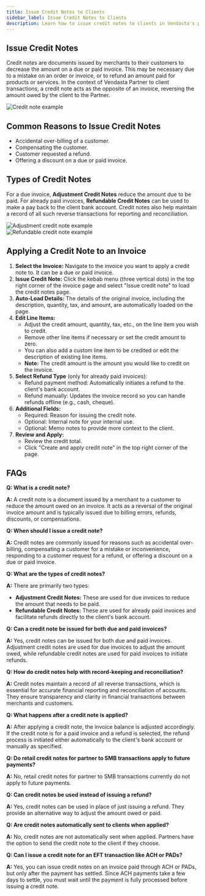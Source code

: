 ```yaml
---
title: Issue Credit Notes to Clients
sidebar_label: Issue Credit Notes to Clients
description: Learn how to issue credit notes to clients in Vendasta's platform
---
```


## Issue Credit Notes

Credit notes are documents issued by merchants to their customers to decrease the amount on a due or paid invoice. This may be necessary due to a mistake on an order or invoice, or to refund an amount paid for products or services. In the context of Vendasta Partner to client transactions, a credit note acts as the opposite of an invoice, reversing the amount owed by the client to the Partner.

![Credit note example](/img/commerce/credit-notes/credit-note-1.png)

## Common Reasons to Issue Credit Notes

- Accidental over-billing of a customer.
- Compensating the customer.
- Customer requested a refund.
- Offering a discount on a due or paid invoice.

## Types of Credit Notes

For a due invoice, **Adjustment Credit Notes** reduce the amount due to be paid. For already paid invoices, **Refundable Credit Notes** can be used to make a pay back to the client bank account. Credit notes also help maintain a record of all such reverse transactions for reporting and reconciliation.

<div style={{textAlign: 'center'}}>
  <img src="/img/commerce/credit-notes/credit-note-2.png" alt="Adjustment credit note example" />
</div>

<div style={{textAlign: 'center'}}>
  <img src="/img/commerce/credit-notes/credit-note-3.png" alt="Refundable credit note example" />
</div>

## Applying a Credit Note to an Invoice

1. **Select the Invoice:** Navigate to the invoice you want to apply a credit note to. It can be a due or paid invoice.
2. **Issue Credit Note:** Click the kebab menu (three vertical dots) in the top right corner of the invoice page and select "Issue credit note" to load the credit notes page.
3. **Auto-Load Details:** The details of the original invoice, including the description, quantity, tax, and amount, are automatically loaded on the page.
4. **Edit Line Items:**
   - Adjust the credit amount, quantity, tax, etc., on the line item you wish to credit.
   - Remove other line items if necessary or set the credit amount to zero.
   - You can also add a custom line item to be credited or edit the description of existing line items.
   - **Note:** The credit amount is the amount you would like to credit on the invoice.
5. **Select Refund Type** (only for already paid invoices): 
   - Refund payment method: Automatically initiates a refund to the client's bank account.
   - Refund manually: Updates the invoice record so you can handle refunds offline (e.g., cash, cheque).
6. **Additional Fields:**
   - Required: Reason for issuing the credit note.
   - Optional: Internal note for your internal use.
   - Optional: Memo notes to provide more context to the client.
7. **Review and Apply:**
   - Review the credit total.
   - Click "Create and apply credit note" in the top right corner of the page.

## FAQs

**Q: What is a credit note?**

**A:** A credit note is a document issued by a merchant to a customer to reduce the amount owed on an invoice. It acts as a reversal of the original invoice amount and is typically issued due to billing errors, refunds, discounts, or compensations.

**Q: When should I issue a credit note?**

**A:** Credit notes are commonly issued for reasons such as accidental over-billing, compensating a customer for a mistake or inconvenience, responding to a customer request for a refund, or offering a discount on a due or paid invoice.

**Q: What are the types of credit notes?**

**A:** There are primarily two types:
- **Adjustment Credit Notes:** These are used for due invoices to reduce the amount that needs to be paid.
- **Refundable Credit Notes:** These are used for already paid invoices and facilitate refunds directly to the client's bank account.

**Q: Can a credit note be issued for both due and paid invoices?**

**A:** Yes, credit notes can be issued for both due and paid invoices. Adjustment credit notes are used for due invoices to adjust the amount owed, while refundable credit notes are used for paid invoices to initiate refunds.

**Q: How do credit notes help with record-keeping and reconciliation?**

**A:** Credit notes maintain a record of all reverse transactions, which is essential for accurate financial reporting and reconciliation of accounts. They ensure transparency and clarity in financial transactions between merchants and customers.

**Q: What happens after a credit note is applied?**

**A:** After applying a credit note, the invoice balance is adjusted accordingly. If the credit note is for a paid invoice and a refund is selected, the refund process is initiated either automatically to the client's bank account or manually as specified.

**Q: Do retail credit notes for partner to SMB transactions apply to future payments?**

**A:** No, retail credit notes for partner to SMB transactions currently do not apply to future payments.

**Q: Can credit notes be used instead of issuing a refund?**

**A:** Yes, credit notes can be used in place of just issuing a refund. They provide an alternative way to adjust the amount owed or paid.

**Q: Are credit notes automatically sent to clients when applied?**

**A:** No, credit notes are not automatically sent when applied. Partners have the option to send the credit note to the client if they choose.

**Q: Can I issue a credit note for an EFT transaction like ACH or PADs?**

**A:** Yes, you can issue credit notes on an invoice paid through ACH or PADs, but only after the payment has settled. Since ACH payments take a few days to settle, you must wait until the payment is fully processed before issuing a credit note.